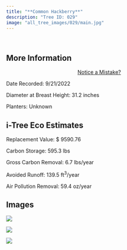 ```yaml
---
title: "**Common Hackberry**"
description: "Tree ID: 029"
image: "all_tree_images/029/main.jpg"
---
```


<br>

## **More Information**
::: column-margin
<center><a class="button" href="https://forms.gle/W6f5nwYxrM33hF4f7">Notice a Mistake?</a></center>
:::


Date Recorded:  9/21/2022

Diameter at Breast Height:  31.2  inches

Planters:  Unknown

## **i-Tree Eco Estimates**


 Replacement Value: $ 9590.76

 Carbon Storage:  595.3  lbs

 Gross Carbon Removal:  6.7  lbs/year

 Avoided Runoff:  139.5  ft<sup>3</sup>/year

 Air Pollution Removal:  59.4  oz/year

## **Images**


 ![](all_tree_images/029/IMG_6410.jpg)

 ![](all_tree_images/029/IMG_6411.jpg)

 ![](all_tree_images/029/main.jpg)
